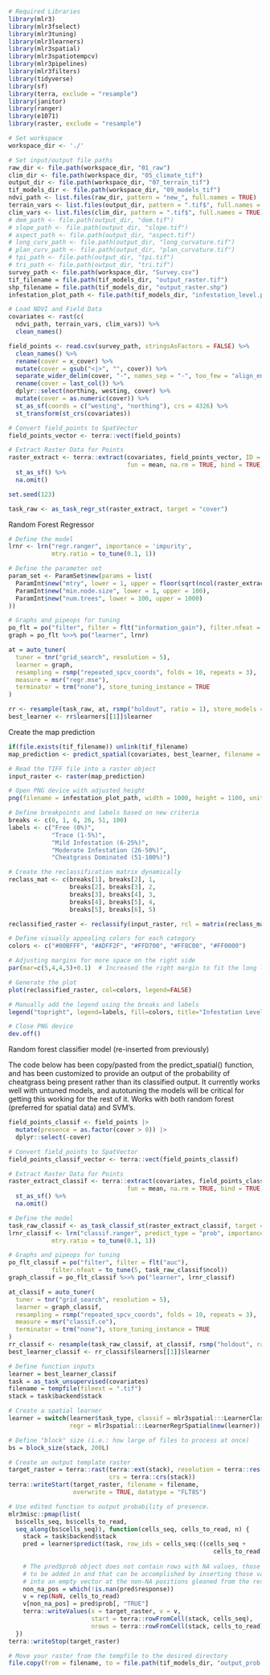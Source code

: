 
```r
# Required Libraries
library(mlr3)
library(mlr3fselect)
library(mlr3tuning)
library(mlr3learners)
library(mlr3spatial)
library(mlr3spatiotempcv)
library(mlr3pipelines)
library(mlr3filters)
library(tidyverse)
library(sf)
library(terra, exclude = "resample")
library(janitor)
library(ranger)
library(e1071)
library(raster, exclude = "resample")
```

```r
# Set workspace
workspace_dir <- './'

# Set input/output file paths
raw_dir <- file.path(workspace_dir, "01_raw")
clim_dir <- file.path(workspace_dir, "05_climate_tif")
output_dir <- file.path(workspace_dir, "07_terrain_tif")
tif_models_dir <- file.path(workspace_dir, "09_models_tif")
ndvi_path <- list.files(raw_dir, pattern = "new_", full.names = TRUE)
terrain_vars <- list.files(output_dir, pattern = ".tif$", full.names = TRUE) 
clim_vars <- list.files(clim_dir, pattern = ".tif$", full.names = TRUE)
# dem_path <- file.path(output_dir, "dem.tif")
# slope_path <- file.path(output_dir, "slope.tif")
# aspect_path <- file.path(output_dir, "aspect.tif")
# long_curv_path <- file.path(output_dir, "long_curvature.tif")
# plan_curv_path <- file.path(output_dir, "plan_curvature.tif")
# tpi_path <- file.path(output_dir, "tpi.tif")
# tri_path <- file.path(output_dir, "tri.tif")
survey_path <- file.path(workspace_dir, "Survey.csv")
tif_filename = file.path(tif_models_dir, "output_raster.tif")
shp_filename = file.path(tif_models_dir, "output_raster.shp")
infestation_plot_path <- file.path(tif_models_dir, "infestation_level.png")

```

```r
# Load NDVI and Field Data
covariates <- rast(c(
  ndvi_path, terrain_vars, clim_vars)) %>% 
  clean_names()

field_points <- read.csv(survey_path, stringsAsFactors = FALSE) %>%
  clean_names() %>%
  rename(cover = x_cover) %>%
  mutate(cover = gsub("<|>", "", cover)) %>% 
  separate_wider_delim(cover, "-", names_sep = "-", too_few = "align_end") %>% 
  rename(cover = last_col()) %>% 
  dplyr::select(northing, westing, cover) %>% 
  mutate(cover = as.numeric(cover)) %>% 
  st_as_sf(coords = c("westing", "northing"), crs = 4326) %>% 
  st_transform(st_crs(covariates))
```

```r
# Convert field_points to SpatVector
field_points_vector <- terra::vect(field_points)

# Extract Raster Data for Points
raster_extract <- terra::extract(covariates, field_points_vector, ID = FALSE,
                                 fun = mean, na.rm = TRUE, bind = TRUE) %>%
  st_as_sf() %>%
  na.omit()

```

```r
set.seed(123)

task_raw <- as_task_regr_st(raster_extract, target = "cover")
```

Random Forest Regressor

```r
# Define the model
lrnr <- lrn("regr.ranger", importance = 'impurity',
            mtry.ratio = to_tune(0.1, 1))

# Define the parameter set
param_set <- ParamSet$new(params = list(
  ParamInt$new("mtry", lower = 1, upper = floor(sqrt(ncol(raster_extract)))),
  ParamInt$new("min.node.size", lower = 1, upper = 100),
  ParamInt$new("num.trees", lower = 100, upper = 1000)
))

# Graphs and pipeops for tuning
po_flt = po("filter", filter = flt("information_gain"), filter.nfeat = to_tune(5, task_raw$ncol))
graph = po_flt %>>% po("learner", lrnr)

at = auto_tuner(
  tuner = tnr("grid_search", resolution = 5),
  learner = graph,
  resampling = rsmp("repeated_spcv_coords", folds = 10, repeats = 3),
  measure = msr("regr.mse"), 
  terminator = trm("none"), store_tuning_instance = TRUE
)

rr <- resample(task_raw, at, rsmp("holdout", ratio = 1), store_models = TRUE)
best_learner <- rr$learners[[1]]$learner
```

Create the map prediction

```r

if(file.exists(tif_filename)) unlink(tif_filename)
map_prediction <- predict_spatial(covariates, best_learner, filename = tif_filename)

```

```r
# Read the TIFF file into a raster object
input_raster <- raster(map_prediction)

# Open PNG device with adjusted height
png(filename = infestation_plot_path, width = 1000, height = 1100, units = "px", res = 96)

# Define breakpoints and labels based on new criteria
breaks <- c(0, 1, 6, 26, 51, 100)
labels <- c("Free (0%)",
            "Trace (1-5%)",
            "Mild Infestation (6-25%)",
            "Moderate Infestation (26-50%)",
            "Cheatgrass Dominated (51-100%)")

# Create the reclassification matrix dynamically
reclass_mat <- c(breaks[1], breaks[2], 1,
                 breaks[2], breaks[3], 2,
                 breaks[3], breaks[4], 3,
                 breaks[4], breaks[5], 4,
                 breaks[5], breaks[6], 5)

reclassified_raster <- reclassify(input_raster, rcl = matrix(reclass_mat, ncol=3, byrow=TRUE))

# Define visually appealing colors for each category
colors <- c("#00BFFF", "#ADFF2F", "#FFD700", "#FF8C00", "#FF0000")

# Adjusting margins for more space on the right side
par(mar=c(5,4,4,5)+0.1)  # Increased the right margin to fit the long labels

# Generate the plot
plot(reclassified_raster, col=colors, legend=FALSE)

# Manually add the legend using the breaks and labels
legend("topright", legend=labels, fill=colors, title="Infestation Level", cex=0.8)

# Close PNG device
dev.off()

```


Random forest classifier model (re-inserted from previously)

The code below has been copy/pasted from the predict_spatial() function, and has been customized to provide an output of the probability of cheatgrass being present rather than its classified output. It currently works well with untuned models, and autotuning the models will be critical for getting this working for the rest of it. Works with both random forest (preferred for spatial data) and SVM's.

```r

field_points_classif <- field_points |> 
  mutate(presence = as.factor(cover > 0)) |> 
  dplyr::select(-cover)

# Convert field_points to SpatVector
field_points_classif_vector <- terra::vect(field_points_classif)

# Extract Raster Data for Points
raster_extract_classif <- terra::extract(covariates, field_points_classif_vector, ID = FALSE,
                                 fun = mean, na.rm = TRUE, bind = TRUE) %>%
  st_as_sf() %>%
  na.omit()

# Define the model
task_raw_classif <- as_task_classif_st(raster_extract_classif, target = "presence", positive = "TRUE")
lrnr_classif <- lrn("classif.ranger", predict_type = "prob", importance = 'impurity',
            mtry.ratio = to_tune(0.1, 1))

# Graphs and pipeops for tuning
po_flt_classif = po("filter", filter = flt("auc"), 
            filter.nfeat = to_tune(5, task_raw_classif$ncol))
graph_classif = po_flt_classif %>>% po("learner", lrnr_classif)

at_classif = auto_tuner(
  tuner = tnr("grid_search", resolution = 5),
  learner = graph_classif,
  resampling = rsmp("repeated_spcv_coords", folds = 10, repeats = 3),
  measure = msr("classif.ce"), 
  terminator = trm("none"), store_tuning_instance = TRUE
)
rr_classif <- resample(task_raw_classif, at_classif, rsmp("holdout", ratio = 1), store_models = TRUE)
best_learner_classif <- rr_classif$learners[[1]]$learner

# Define function inputs
learner = best_learner_classif
task = as_task_unsupervised(covariates)
filename = tempfile(fileext = ".tif")
stack = task$backend$stack

# Create a spatial learner
learner = switch(learner$task_type, classif = mlr3spatial:::LearnerClassifSpatial$new(learner), 
                 regr = mlr3spatial:::LearnerRegrSpatial$new(learner))

# Define "block" size (i.e.: how large of files to process at once)
bs = block_size(stack, 200L)

# Create an output template raster
target_raster = terra::rast(terra::ext(stack), resolution = terra::res(stack), 
                            crs = terra::crs(stack))
terra::writeStart(target_raster, filename = filename, 
                  overwrite = TRUE, datatype = "FLT8S")

# Use edited function to output probability of presence.
mlr3misc::pmap(list(
  bs$cells_seq, bs$cells_to_read, 
  seq_along(bs$cells_seq)), function(cells_seq, cells_to_read, n) {
    stack = task$backend$stack
    pred = learner$predict(task, row_ids = cells_seq:((cells_seq + 
                                                         cells_to_read - 1)))
    
    # The pred$prob object does not contain rows with NA values, those need
    # to be added in and that can be accomplished by inserting those values
    # into an empty vector at the non-NA positions gleaned from the responses.
    non_na_pos = which(!is.nan(pred$response))
    v = rep(NaN, cells_to_read)
    v[non_na_pos] = pred$prob[, "TRUE"]
    terra::writeValues(x = target_raster, v = v, 
                       start = terra::rowFromCell(stack, cells_seq), 
                       nrows = terra::rowFromCell(stack, cells_to_read))
  })
terra::writeStop(target_raster)

# Move your raster from the tempfile to the desired directory
file.copy(from = filename, to = file.path(tif_models_dir, "output_prob.tif"), overwrite = TRUE)

```

